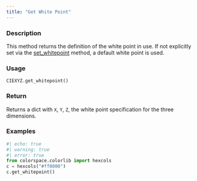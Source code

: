 ```yaml
---
title: "Get White Point"
---
```


### Description

This method returns the definition of the white point in use. If not
explicitly set via the [set_whitepoint](colorspace.colorlib.CIEXYZ.set_whitepoint.qmd) method, a default white
point is used.

### Usage

<pre><code class='language-python'>CIEXYZ.get_whitepoint()</code></pre>

### Return

Returns a dict with `X`, `Y`, `Z`, the white point specification
for the three dimensions.

### Examples

```python
#| echo: true
#| warning: true
#| error: true
from colorspace.colorlib import hexcols
c = hexcols("#ff0000")
c.get_whitepoint()
```



